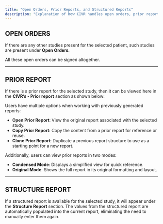 ```yaml
---
title: "Open Orders, Prior Reports, and Structured Reports"
description: "Explanation of how CIVR handles open orders, prior reports, and auto-filled structured reports for radiology studies."
---
```


## OPEN ORDERS

If there are any other studies present for the selected patient, such studies are present under **Open Orders**.

All these open orders can be signed altogether.

---

## PRIOR REPORT

If there is a prior report for the selected study, then it can be viewed here in the **CIVR’s - Prior report** section as shown below:

Users have multiple options when working with previously generated reports:

- **Open Prior Report**: View the original report associated with the selected study.
- **Copy Prior Report**: Copy the content from a prior report for reference or reuse.
- **Clone Prior Report**: Duplicate a previous report structure to use as a starting point for a new report.

Additionally, users can view prior reports in two modes:

- **Condensed Mode**: Displays a simplified view for quick reference.
- **Original Mode**: Shows the full report in its original formatting and layout.

---

## STRUCTURE REPORT

If a structured report is available for the selected study, it will appear under the **Structure Report** section. The values from the structured report are automatically populated into the current report, eliminating the need to manually enter them again.
